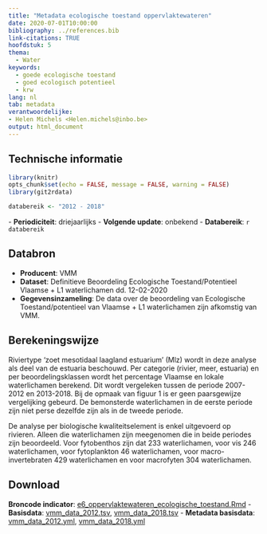 ```yaml
---
title: "Metadata ecologische toestand oppervlaktewateren"
date: 2020-07-01T10:00:00
bibliography: ../references.bib
link-citations: TRUE
hoofdstuk: 5
thema:
  - Water
keywords:
  - goede ecologische toestand
  - goed ecologisch potentieel
  - krw
lang: nl
tab: metadata
verantwoordelijke:
- Helen Michels <Helen.michels@inbo.be>
output: html_document
---
```

## Technische informatie

```r
library(knitr)
opts_chunk$set(echo = FALSE, message = FALSE, warning = FALSE)
library(git2rdata)
```

```r
databereik <- "2012 - 2018"
```
\- **Periodiciteit**: driejaarlijks
\- **Volgende update**: onbekend
\- **Databereik**: `r databereik`

## Databron

- **Producent**: VMM
- **Dataset**: Definitieve Beoordeling Ecologische Toestand/Potentieel Vlaamse + L1 waterlichamen dd. 12-02-2020
- **Gegevensinzameling**: De data over de beoordeling van Ecologische Toestand/potentieel van Vlaamse + L1 waterlichamen zijn afkomstig van VMM. 

## Berekeningswijze
Riviertype 'zoet mesotidaal laagland estuarium' (Mlz) wordt in deze analyse als deel van de estuaria beschouwd. 
Per categorie (rivier, meer, estuaria) en per beoordelingsklassen wordt het percentage Vlaamse en lokale waterlichamen berekend.
Dit wordt vergeleken tussen de periode 2007-2012 en 2013-2018. 
Bij de opmaak van figuur 1 is er geen paarsgewijze vergelijking gebeurd.
De bemonsterde waterlichamen in de eerste periode zijn niet perse dezelfde zijn als in de tweede periode. 

De analyse per biologische kwaliteitselement is enkel uitgevoerd op rivieren.
Alleen die waterlichamen zijn meegenomen die in beide periodes zijn beoordeeld. Voor fytobenthos zijn dat 233 waterlichamen, voor vis 246 waterlichamen, voor fytoplankton 46 waterlichamen, voor macro-invertebraten 429 waterlichamen en voor macrofyten 304 waterlichamen.

## Download

**Broncode indicator**: [e6_oppervlaktewateren_ecologische_toestand.Rmd](../e6_oppervlaktewateren_ecologische_toestand/e6_oppervlaktewateren_ecologische_toestand.Rmd)
- **Basisdata**: [vmm_data_2012.tsv](../e6_oppervlaktewateren_ecologische_toestand/vmm_data_2012.tsv), [vmm_data_2018.tsv](../e6_oppervlaktewateren_ecologische_toestand/vmm_data_2018.tsv)
- **Metadata basisdata**: [vmm_data_2012.yml](../e6_oppervlaktewateren_ecologische_toestand/vmm_data_20112.yml), [vmm_data_2018.yml](../e6_oppervlaktewateren_ecologische_toestand/vmm_data_2018.yml)
